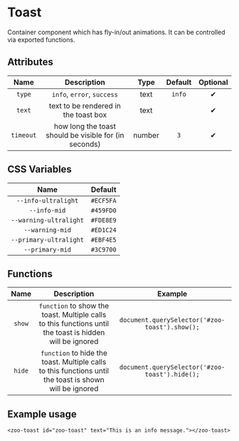 # Toast

Container component which has fly-in/out animations. It can be controlled via exported functions.

## Attributes
|     **Name**    |           **Description**                                          | **Type** | **Default** | **Optional** | 
| :-------------: | :-----------------------------------------------------------------:|:--------:|:-----------:|:-----------:|
| `type`          | `info`, `error`, `success`                                         | text     | `info`      |   ✔
| `text`          | text to be rendered in the toast box                               | text     |             |   ✔
| `timeout`       | how long the toast should be visible for (in seconds)              | number   |   `3`       |   ✔
## CSS Variables
|        **Name**        |   **Default**  |
| :--------------------: |:--------------:|
| `--info-ultralight`    |    `#ECF5FA`   |
| `--info-mid`           |    `#459FD0`   |
| `--warning-ultralight` |    `#FDE8E9`   |
| `--warning-mid`        |    `#ED1C24`   |
| `--primary-ultralight` |    `#EBF4E5`   |
| `--primary-mid`        |    `#3C9700`   |
## Functions
|     **Name**    |           **Description**                                          | **Example** |
| :-------------: | :-----------------------------------------------------------------:|:--------:|
| `show`          | `function` to show the toast. Multiple calls to this functions until the toast is hidden will be ignored | `document.querySelector('#zoo-toast').show();`     |
| `hide`          | `function` to hide the toast. Multiple calls to this functions until the toast is shown will be ignored | `document.querySelector('#zoo-toast').hide();`     |

## Example usage 
    <zoo-toast id="zoo-toast" text="This is an info message."></zoo-toast>
